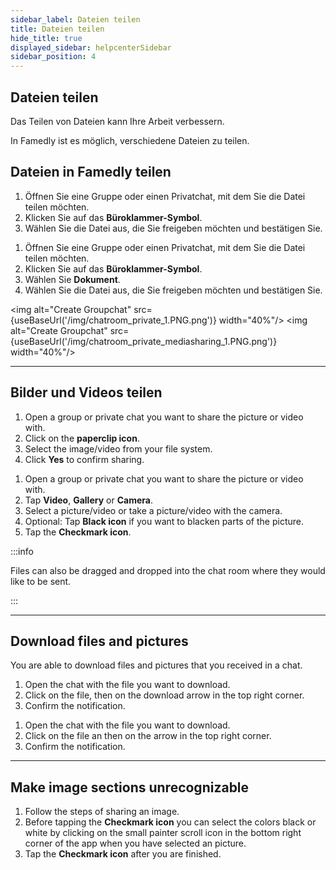 ```yaml
---
sidebar_label: Dateien teilen
title: Dateien teilen
hide_title: true
displayed_sidebar: helpcenterSidebar
sidebar_position: 4
---
```



<div class="hero hero--primary">
  <div class="container">
    <h2 class="hero__title">Dateien teilen</h2>
    <p class="hero__subtitle">Das Teilen von Dateien kann Ihre Arbeit verbessern.</p>
    <p>In Famedly ist es möglich, verschiedene Dateien zu teilen.</p>
  </div>
</div>

## Dateien in Famedly teilen

<Tabs>
  <TabItem value="desktop" label="Desktop" default>
  <ol>
    <li>Öffnen Sie eine Gruppe oder einen Privatchat, mit dem Sie die Datei teilen möchten.</li>
    <li>Klicken Sie auf das <b>Büroklammer-Symbol</b>.</li>
    <li>Wählen Sie die Datei aus, die Sie freigeben möchten und bestätigen Sie.</li>
  </ol>
  </TabItem>
  <TabItem value="mobile" label="Mobile">
  <ol>
    <li>Öffnen Sie eine Gruppe oder einen Privatchat, mit dem Sie die Datei teilen möchten.</li>
    <li>Klicken Sie auf das <b>Büroklammer-Symbol</b>.</li>
    <li>Wählen Sie <b>Dokument</b>.</li>
    <li>Wählen Sie die Datei aus, die Sie freigeben möchten und bestätigen Sie.</li>
  </ol>
  </TabItem>
</Tabs>

<img alt="Create Groupchat" src={useBaseUrl('/img/chatroom_private_1.PNG.png')} width="40%"/>
<img alt="Create Groupchat" src={useBaseUrl('/img/chatroom_private_mediasharing_1.PNG.png')} width="40%"/>

* * *

## Bilder und Videos teilen

<Tabs>
  <TabItem value="desktop" label="Desktop" default>
  <ol>
    <li>Open a group or private chat you want to share the picture or video with.</li>
    <li>Click on the <b>paperclip icon</b>.</li>
    <li>Select the image/video from your file system.</li>
    <li>Click <b>Yes</b> to confirm sharing.</li>
  </ol>
  </TabItem>
  <TabItem value="mobile" label="Mobile">
  <ol>
    <li>Open a group or private chat you want to share the picture or video with.</li>
    <li>Tap <b>Video</b>, <b>Gallery</b> or <b>Camera</b>.</li>
    <li>Select a picture/video or take a picture/video with the camera.</li>
    <li>Optional: Tap <b>Black icon</b> if you want to blacken parts of the picture.</li>
    <li>Tap the <b>Checkmark icon</b>.</li>
  </ol>
  </TabItem>
</Tabs>

:::info

Files can also be dragged and dropped into the chat room where they would like to be sent.

:::

* * *

## Download files and pictures

You are able to download files and pictures that you received in a chat.

<Tabs>
  <TabItem value="desktop" label="Desktop" default>
  <ol>
    <li>Open the chat with the file you want to download.</li>
    <li>Click on the file, then on the download arrow in the top right corner.</li>
    <li>Confirm the notification.</li>
  </ol>
  </TabItem>
  <TabItem value="mobile" label="Mobile">
  <ol>
    <li>Open the chat with the file you want to download.</li>
    <li>Click on the file an then on the arrow in the top right corner.</li>
    <li>Confirm the notification.</li>
  </ol>
  </TabItem>
</Tabs>

* * *

## Make image sections unrecognizable

<Tabs>
  <TabItem value="mobile" label="Mobile">
  <ol>
    <li>Follow the steps of sharing an image.</li>
    <li>Before tapping the <b>Checkmark icon</b> you can select the colors black or white by clicking on the small painter scroll icon in the bottom right corner of the app when you have selected an picture.</li>
    <li>Tap the <b>Checkmark icon</b> after you are finished.</li>
    </ol>
  </TabItem>
</Tabs>
